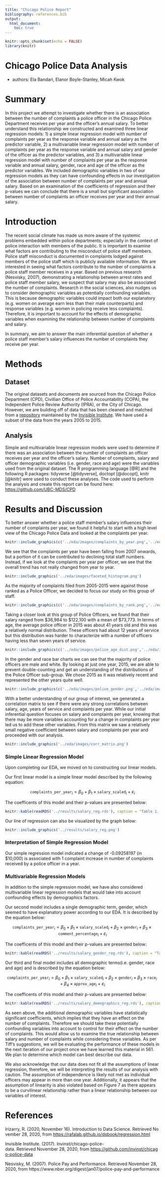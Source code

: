 ```yaml
---
title: "Chicago Police Report"
bibliography: references.bib
output: 
  html_document:
    toc: true
---
```


```r
knitr::opts_chunk$set(echo = FALSE)
library(knitr)
```

# Chicago Police Data Analysis

-   authors: Ela Bandari, Elanor Boyle-Stanley, Micah Kwok

# Summary

In this project we attempt to investigate whether there is an association between the number of complaints a police officer in the Chicago Police Department receives per year and the officer's annual salary. To better understand this relationship we constructed and examined three linear regression models: 1) a simple linear regression model with number of complaints per year as the response variable and annual salary as the predictor variable, 2) a multivariable linear regression model with number of complaints per year as the response variable and annual salary and gender of the officer as the predictor variables, and 3) a multivariable linear regression model with number of complaints per year as the response variable and annual salary, gender, race and age of the officer as the predictor variables. We included demographic variables in two of our regression models as they can have confounding effects in our investigation of the association between number of complaints per year and annual salary. Based on an examination of the coefficients of regression and their p-values we can conclude that there is a small but significant association between number of complaints an officer receives per year and their annual salary.

# Introduction

The recent social climate has made us more aware of the systemic problems embedded within police departments; especially in the context of police interaction with members of the public. It is important to examine what factors are contributing to the misconduct of police staff members. Police staff misconduct is documented in complaints lodged against members of the police staff which is publicly available information. We are interested in seeing what factors contribute to the number of complaints a police staff member receives in a year. Based on previous research (Nesvisky, 2007), demonstrating a relationship between arrest rates and police staff member salary, we suspect that salary may also be associated the number of complaints. Research in the social sciences, also nudges us to consider demographic variables as potentially confounding variables. This is because demographic variables could impact both our explanatory (e.g. women on average earn less than their male counterparts) and response variables (e.g. women in policing receive less complaints). Therefore, it is important to account for the effects of demographic variables when examining the relationship between number of complaints and salary.

In summary, we aim to answer the main inferential question of whether a police staff member's salary influences the number of complaints they receive per year.

# Methods

## Dataset

The original datasets and documents are sourced from the Chicago Police Department (CPD), Civillian Office of Police Accountability (COPA), the Independent Police Review Authority (IPRA), or the City of Chicago. However, we are building off of data that has been cleaned and matched from a [repository](https://github.com/invinst/chicago-police-data) maintained by the [Invisible Institute](https://invisible.institute/introduction). We have used a subset of the data from the years 2005 to 2015.

## Analysis

Simple and multivariable linear regression models were used to determine if there was an association between the number of complaints an officer receives per year and the officer's salary. Number of complaints, salary and officer demographic variables (i.e. gender, race and age) were the variables used from the original dataset. The R programming language [@R] and the following R packages: tidyverse [@tidyverse], doctopt [@docopt], knitr [@knitr] were used to conduct these analyses. The code used to perform the analysis and create this report can be found here: <https://github.com/UBC-MDS/CPD>

# Results and Discussion

To better answer whether a police staff member's salary influences their number of complaints per year, we found it helpful to start with a high level view of the Chicago Police Data and looked at the complaints per year.

```r
knitr::include_graphics(c('../eda/images/complaints_by_year.png','../eda/images/staff_by_year.png'))
```

We see that the complaints per year have been falling from 2007 onwards, but a portion of it can be contributed to declining total staff numbers. Instead, if we look at the complaints per year per officer, we see that the overall trend has not really changed from year to year.

```r
knitr::include_graphics('../eda/images/faceted_histogram.png')
```

As the majority of complaints filed from 2005-2015 were against those ranked as a Police Officer, we decided to focus our study on this group of staff.

```r
knitr::include_graphics(c('../eda/images/complaints_by_rank.png','../eda/images/police_salary_dist.png'))
```

Taking a closer look at this group of Police Officers, we found that their salary ranged from \$36,984 to \$122,100 with a mean of \$73,773. In terms of age, the average police officer in 2015 was about 41 years old and this was a relatively normal distribution. These officers had about 12 years of service but this distribution was harder to characterize with a number of officers having less than seven years of service.

```r
knitr::include_graphics(c('../eda/images/police_age_dist.png','../eda/images/police_exp_dist.png'))
```

In the gender and race bar charts we can see that the majority of police officers are male and white. By looking at just one year, 2015, we are able to prevent double-counting and get an understanding of the distributions of the Police Officer sub-group. We chose 2015 as it was relatively recent and represented the other years quite well.

```r
knitr::include_graphics(c('../eda/images/police_gender.png','../eda/images/police_race.png'))
```

With a better understanding of our group of interest, we generated a correlation matrix to see if there were any strong correlations between salary, age, years of service and complaints per year. While our initial inferential question focuses on salary and complaints per year, knowing that there may be more variables accounting for a change in complaints per year led us to add these other variables. From this matrix we saw a relatively small negative coefficient between salary and complaints per year and proceeded with our analysis.

```r
knitr::include_graphics('../eda/images/corr_matrix.png')
```

### Simple Linear Regression Model

Upon completing our EDA, we moved on to constructing our linear models.

Our first linear model is a simple linear model described by the following equation:

$$ \texttt{complaints_per_year}_i = \beta_0 + \beta_1 \times \texttt{salary_scaled}_i + \varepsilon_i $$

The coefficents of this model and their p-values are presented below:

```r
knitr::kable(readRDS('../results/salary_reg.rds'), caption = "Table 1. Simple Linear Regression Model Coefficients and p-values.")
```

Our line of regression can also be visualized by the graph below:

```r
knitr::include_graphics('../results/salary_reg.png')
```

### Interpretation of Simple Regression Model

Our simple regression model indicated a change of -0.09258197 (in \$10,000) is associated with 1 complaint increase in number of complaints received by a police officer in a year.

### Multivariable Regression Models

In addition to the simple regression model, we have also considered multivariable linear regression models that would take into account confounding effects by demographics factors.

Our second model includes a single demographic term, gender, which seemed to have explanatory power according to our EDA. It is described by the equation below:

$$ \texttt{complaints_per_year}_i = \beta_0 + \beta_1 \times \texttt{salary_scaled}_i + \beta_2 \times \texttt{gender}_i + \beta_3 \times \texttt{comment_percentage}_i + \varepsilon_i $$

The coefficents of this model and their p-values are presented below:

```r
knitr::kable(readRDS('../results/salary_gender_reg.rds'), caption = "Table 2. Multivariable Regression Model considering effect of Gender.")
```

Our third and final model includes all demographic terms(i.e. gender, race and age) and is described by the equation below:

$$ \texttt{complaints_per_year}_i = \beta_0 + \beta_1 \times \texttt{salary_scaled}_i + \beta_2 \times \texttt{gender}_i + \beta_3 \times \texttt{race}_i +  \beta_4 \times \texttt{approx_age}_i + \varepsilon_i $$

The coefficents of this model and their p-values are presented below:

```r
knitr::kable(readRDS('../results/salary_demographics_reg.rds'), caption = "Table 3. Multivariable Regression Model considering effect of all demographic variable.")
```

As seen above, the additional demographic variables have statistically significant coefficients, which implies that they have an effect on the number of complaints. Therefore we should take these potentially confounding variables into account to control for their effect on the number of complaints. This would allow us to examine the true relationship between salary and number of complaints while considering these variables. As per Tiff's suggestions, we will be evaluating the performance of these models in the next iteration of our project once we have learned this material in 561. We plan to determine which model can best describe our data.

We also acknowledge that our data does not fit all the assumptions of linear regression, therefore, we will be interpreting the results of our analysis with caution. The assumption of independence is likely not met as individual officers may appear in more than one year. Additionally, it appears that the assumption of linearity is also violated based on Figure 7 as there appears to be a curvilinear relationship rather than a linear relationship between our variables of interest.

# References

Irizarry, R. (2020, November 16). Introduction to Data Science. Retrieved November 28, 2020, from <https://rafalab.github.io/dsbook/regression.html>

Invisible Institute. (2017). Invinst/chicago-police-data. Retrieved November 28, 2020, from <https://github.com/invinst/chicago-police-data>

Nesvisky, M. (2007). Police Pay and Performance. Retrieved November 28, 2020, from https://www.nber.org/digest/jan07/police-pay-and-performance